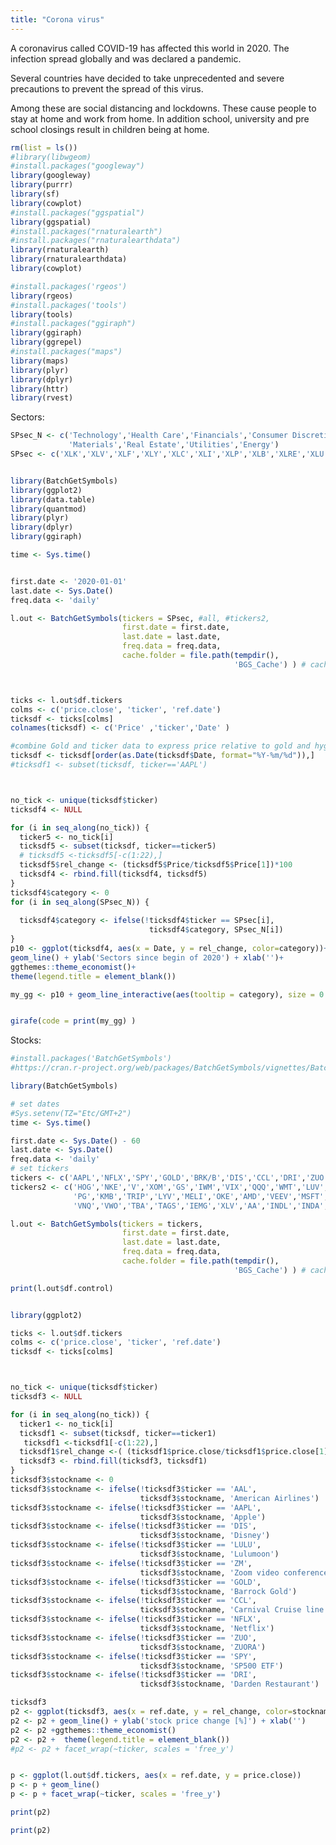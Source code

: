 ```yaml
---
title: "Corona virus"
---
```


A coronavirus called COVID-19 has affected this world in 2020. The infection spread globally and was declared a pandemic.

Several countries have decided to take unprecedented and severe precautions to prevent the spread of this virus.

Among these are social distancing and lockdowns. These cause people to stay at home and work from home. In addition school, university and pre school closings result in children being at home.


```r
rm(list = ls())
#library(libwgeom)
#install.packages("googleway")
library(googleway)
library(purrr)
library(sf)
library(cowplot)
#install.packages("ggspatial")
library(ggspatial)
#install.packages("rnaturalearth")
#install.packages("rnaturalearthdata")
library(rnaturalearth)
library(rnaturalearthdata)
library(cowplot)

#install.packages('rgeos')
library(rgeos)
#install.packages('tools')
library(tools)
#install.packages("ggiraph")
library(ggiraph)
library(ggrepel)
#install.packages("maps")
library(maps)
library(plyr)
library(dplyr)
library(httr)
library(rvest)


```

Sectors:
```r

SPsec_N <- c('Technology','Health Care','Financials','Consumer Discretionary','Communication Services','Industrials','Consumer Staples',
             'Materials','Real Estate','Utilities','Energy')
SPsec <- c('XLK','XLV','XLF','XLY','XLC','XLI','XLP','XLB','XLRE','XLU','XLE')


library(BatchGetSymbols)
library(ggplot2)
library(data.table)
library(quantmod)
library(plyr)
library(dplyr)
library(ggiraph)

time <- Sys.time()


first.date <- '2020-01-01'
last.date <- Sys.Date()
freq.data <- 'daily'

l.out <- BatchGetSymbols(tickers = SPsec, #all, #tickers2, 
                         first.date = first.date,
                         last.date = last.date, 
                         freq.data = freq.data,
                         cache.folder = file.path(tempdir(), 
                                                  'BGS_Cache') ) # cache in tempdir()



ticks <- l.out$df.tickers
colms <- c('price.close', 'ticker', 'ref.date')
ticksdf <- ticks[colms]
colnames(ticksdf) <- c('Price' ,'ticker','Date' )

#combine Gold and ticker data to express price relative to gold and hyg
ticksdf <- ticksdf[order(as.Date(ticksdf$Date, format="%Y-%m/%d")),]
#ticksdf1 <- subset(ticksdf, ticker=='AAPL')



no_tick <- unique(ticksdf$ticker)
ticksdf4 <- NULL

for (i in seq_along(no_tick)) {
  ticker5 <- no_tick[i]
  ticksdf5 <- subset(ticksdf, ticker==ticker5)
  # ticksdf5 <-ticksdf5[-c(1:22),]
  ticksdf5$rel_change <- (ticksdf5$Price/ticksdf5$Price[1])*100
  ticksdf4 <- rbind.fill(ticksdf4, ticksdf5)
}
ticksdf4$category <- 0
for (i in seq_along(SPsec_N)) {
  
  ticksdf4$category <- ifelse(!ticksdf4$ticker == SPsec[i], 
                               ticksdf4$category, SPsec_N[i])
}
p10 <- ggplot(ticksdf4, aes(x = Date, y = rel_change, color=category))+
geom_line() + ylab('Sectors since begin of 2020') + xlab('')+
ggthemes::theme_economist()+
theme(legend.title = element_blank())

my_gg <- p10 + geom_line_interactive(aes(tooltip = category), size = 0.5) 



```

```r
girafe(code = print(my_gg) )
```

Stocks:

```r


#install.packages('BatchGetSymbols')
#https://cran.r-project.org/web/packages/BatchGetSymbols/vignettes/BatchGetSymbols-vignette.html

library(BatchGetSymbols)

# set dates
#Sys.setenv(TZ="Etc/GMT+2")
time <- Sys.time()

first.date <- Sys.Date() - 60
last.date <- Sys.Date()
freq.data <- 'daily'
# set tickers
tickers <- c('AAPL','NFLX','SPY','GOLD','BRK/B','DIS','CCL','DRI','ZUO','AAL','LULU','DRI','ZM')
tickers2 <- c('HOG','NKE','V','XOM','GS','IWM','VIX','QQQ','WMT','LUV','HLT','MAR','UBER','LYFT','AMZN','SIX','SEAS','JCP',
              'PG','KMB','TRIP','LYV','MELI','OKE','AMD','VEEV','MSFT','GOOG','GNC','GME','ULTA','EPHE','EEM','EWZ',
              'VNQ','VWO','TBA','TAGS','IEMG','XLV','AA','INDL','INDA','EZA','ILF','ISRG','SEDG','XLV') #FRA:TMV

l.out <- BatchGetSymbols(tickers = tickers, 
                         first.date = first.date,
                         last.date = last.date, 
                         freq.data = freq.data,
                         cache.folder = file.path(tempdir(), 
                                                  'BGS_Cache') ) # cache in tempdir()

print(l.out$df.control)


library(ggplot2)

ticks <- l.out$df.tickers
colms <- c('price.close', 'ticker', 'ref.date')
ticksdf <- ticks[colms]



no_tick <- unique(ticksdf$ticker)
ticksdf3 <- NULL

for (i in seq_along(no_tick)) {
  ticker1 <- no_tick[i]
  ticksdf1 <- subset(ticksdf, ticker==ticker1)
   ticksdf1 <-ticksdf1[-c(1:22),]
  ticksdf1$rel_change <-( (ticksdf1$price.close/ticksdf1$price.close[1])-1)*100
  ticksdf3 <- rbind.fill(ticksdf3, ticksdf1)
}
ticksdf3$stockname <- 0
ticksdf3$stockname <- ifelse(!ticksdf3$ticker == 'AAL', 
                             ticksdf3$stockname, 'American Airlines')
ticksdf3$stockname <- ifelse(!ticksdf3$ticker == 'AAPL', 
                             ticksdf3$stockname, 'Apple')
ticksdf3$stockname <- ifelse(!ticksdf3$ticker == 'DIS', 
                             ticksdf3$stockname, 'Disney')
ticksdf3$stockname <- ifelse(!ticksdf3$ticker == 'LULU', 
                             ticksdf3$stockname, 'Lulumoon')
ticksdf3$stockname <- ifelse(!ticksdf3$ticker == 'ZM', 
                             ticksdf3$stockname, 'Zoom video conferences')
ticksdf3$stockname <- ifelse(!ticksdf3$ticker == 'GOLD', 
                             ticksdf3$stockname, 'Barrock Gold')
ticksdf3$stockname <- ifelse(!ticksdf3$ticker == 'CCL', 
                             ticksdf3$stockname, 'Carnival Cruise line')
ticksdf3$stockname <- ifelse(!ticksdf3$ticker == 'NFLX', 
                             ticksdf3$stockname, 'Netflix')
ticksdf3$stockname <- ifelse(!ticksdf3$ticker == 'ZUO', 
                             ticksdf3$stockname, 'ZUORA')
ticksdf3$stockname <- ifelse(!ticksdf3$ticker == 'SPY', 
                             ticksdf3$stockname, 'SP500 ETF')
ticksdf3$stockname <- ifelse(!ticksdf3$ticker == 'DRI', 
                             ticksdf3$stockname, 'Darden Restaurant')

ticksdf3
p2 <- ggplot(ticksdf3, aes(x = ref.date, y = rel_change, color=stockname))
p2 <- p2 + geom_line() + ylab('stock price change [%]') + xlab('')
p2 <- p2 +ggthemes::theme_economist()
p2 <- p2 +  theme(legend.title = element_blank())
#p2 <- p2 + facet_wrap(~ticker, scales = 'free_y') 


p <- ggplot(l.out$df.tickers, aes(x = ref.date, y = price.close))
p <- p + geom_line()
p <- p + facet_wrap(~ticker, scales = 'free_y') 

print(p2)
```

```r
print(p2)
```

